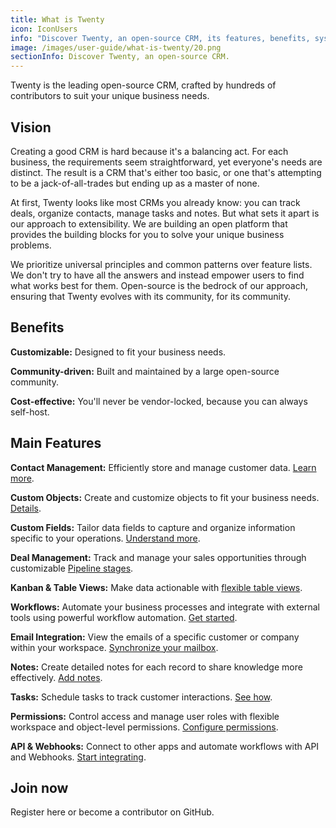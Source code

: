 ```yaml
---
title: What is Twenty
icon: IconUsers
info: "Discover Twenty, an open-source CRM, its features, benefits, system requirements, and how to get involved."
image: /images/user-guide/what-is-twenty/20.png
sectionInfo: Discover Twenty, an open-source CRM.
---
```


Twenty is the leading open-source CRM, crafted by hundreds of contributors to suit your unique business needs.

## Vision
Creating a good CRM is hard because it's a balancing act.
For each business, the requirements seem straightforward, yet everyone's needs are distinct.
The result is a CRM that's either too basic, or one that's attempting to be a jack-of-all-trades but ending up as a master of none.

At first, Twenty looks like most CRMs you already know: you can track deals, organize contacts, manage tasks and notes.
But what sets it apart is our approach to extensibility. We are building an open platform that provides the building blocks for you to solve your unique business problems.

We prioritize universal principles and common patterns over feature lists. 
We don't try to have all the answers and instead empower users to find what works best for them.
Open-source is the bedrock of our approach, ensuring that Twenty evolves with its community, for its community.

## Benefits

**Customizable:** Designed to fit your business needs.

**Community-driven:** Built and maintained by a large open-source community.

**Cost-effective:** You'll never be vendor-locked, because you can always self-host.



## Main Features

**Contact Management:** Efficiently store and manage customer data. [Learn more](/user-guide/section/crm-essentials/contact-and-account-management).

**Custom Objects:** Create and customize objects to fit your business needs. [Details](/user-guide/section/data-model/objects).

**Custom Fields:** Tailor data fields to capture and organize information specific to your operations. [Understand more](/user-guide/section/data-model/fields).

**Deal Management:** Track and manage your sales opportunities through customizable [Pipeline stages](/user-guide/section/crm-essentials/pipeline).

**Kanban & Table Views:** Make data actionable with [flexible table views](/user-guide/section/crm-essentials/view-management).

**Workflows:** Automate your business processes and integrate with external tools using powerful workflow automation. [Get started](/user-guide/section/workflows/getting-started-workflows).

**Email Integration:** View the emails of a specific customer or company within your workspace. [Synchronize your mailbox](/user-guide/section/collaboration/emails-and-calendars).

**Notes:** Create detailed notes for each record to share knowledge more effectively. [Add notes](/user-guide/section/collaboration/notes).

**Tasks:** Schedule tasks to track customer interactions. [See how](/user-guide/section/collaboration/tasks).

**Permissions:** Control access and manage user roles with flexible workspace and object-level permissions. [Configure permissions](/user-guide/section/settings/permissions).

**API & Webhooks:** Connect to other apps and automate workflows with API and Webhooks. [Start integrating](/user-guide/section/integrations-api/api-webhooks).


## Join now

<ArticleLink href="https://app.twenty.com">Register here</ArticleLink> or <ArticleLink href="https://github.com/twentyhq/twenty">become a contributor on GitHub</ArticleLink>.

<ArticleEditContent></ArticleEditContent>
